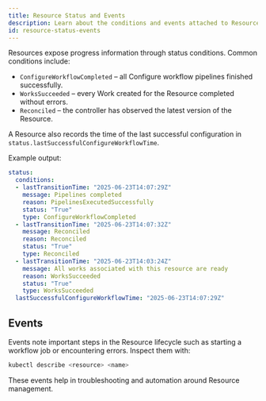 ```yaml
---
title: Resource Status and Events
description: Learn about the conditions and events attached to Resource requests.
id: resource-status-events
---
```


Resources expose progress information through status conditions. Common conditions include:

- `ConfigureWorkflowCompleted` – all Configure workflow pipelines finished successfully.
- `WorksSucceeded` – every Work created for the Resource completed without errors.
- `Reconciled` – the controller has observed the latest version of the Resource.

A Resource also records the time of the last successful configuration in `status.lastSuccessfulConfigureWorkflowTime`.

Example output:

```yaml
status:
  conditions:
  - lastTransitionTime: "2025-06-23T14:07:29Z"
    message: Pipelines completed
    reason: PipelinesExecutedSuccessfully
    status: "True"
    type: ConfigureWorkflowCompleted
  - lastTransitionTime: "2025-06-23T14:07:32Z"
    message: Reconciled
    reason: Reconciled
    status: "True"
    type: Reconciled
  - lastTransitionTime: "2025-06-23T14:03:24Z"
    message: All works associated with this resource are ready
    reason: WorksSucceeded
    status: "True"
    type: WorksSucceeded
  lastSuccessfulConfigureWorkflowTime: "2025-06-23T14:07:29Z"
```

## Events

Events note important steps in the Resource lifecycle such as starting a workflow job or encountering errors. Inspect them with:

```bash
kubectl describe <resource> <name>
```

These events help in troubleshooting and automation around Resource management.

